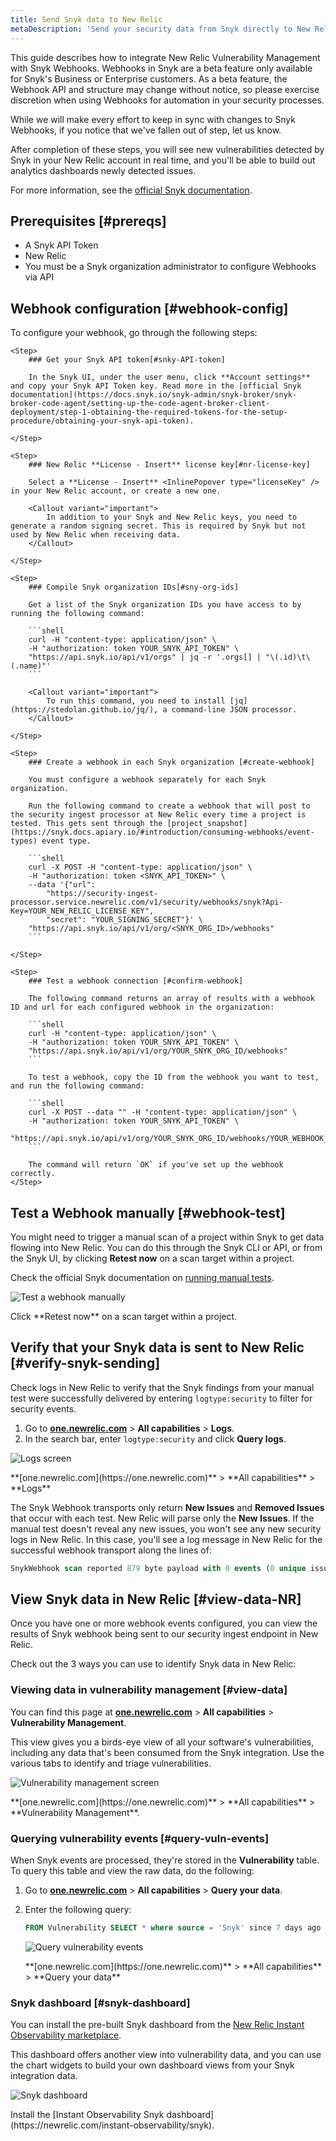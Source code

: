 ```yaml
---
title: Send Snyk data to New Relic
metaDescription: 'Send your security data from Snyk directly to New Relic.'
---
```








This guide describes how to integrate New Relic Vulnerability Management with Snyk Webhooks. Webhooks in Snyk are a beta feature only available for Snyk's Business or Enterprise customers. As a beta feature, the Webhook API and structure may change without notice, so please exercise discretion when using Webhooks for automation in your security processes.

While we will make every effort to keep in sync with changes to Snyk Webhooks, if you notice that we've fallen out of step, let us know. 

After completion of these steps, you will see new vulnerabilities detected by Snyk in your New Relic account in real time, and you'll be able to build out analytics dashboards newly detected issues.

For more information, see the [official Snyk documentation](https://snyk.docs.apiary.io/#reference/webhooks).

## Prerequisites [#prereqs]

- A Snyk API Token
- New Relic <InlinePopover type="licenseKey" />
- You must be a Snyk organization administrator to configure Webhooks via API

## Webhook configuration [#webhook-config]

To configure your webhook, go through the following steps:

<Steps>

    <Step>
        ### Get your Snyk API token[#snky-API-token]
        
        In the Snyk UI, under the user menu, click **Account settings** and copy your Snyk API Token key. Read more in the [official Snyk documentation](https://docs.snyk.io/snyk-admin/snyk-broker/snyk-broker-code-agent/setting-up-the-code-agent-broker-client-deployment/step-1-obtaining-the-required-tokens-for-the-setup-procedure/obtaining-your-snyk-api-token).

    </Step>

    <Step>
        ### New Relic **License - Insert** license key[#nr-license-key]

        Select a **License - Insert** <InlinePopover type="licenseKey" /> in your New Relic account, or create a new one.

        <Callout variant="important">
            In addition to your Snyk and New Relic keys, you need to generate a random signing secret. This is required by Snyk but not used by New Relic when receiving data.
        </Callout>

    </Step>

    <Step>
        ### Compile Snyk organization IDs[#sny-org-ids]

        Get a list of the Snyk organization IDs you have access to by running the following command:

        ```shell
        curl -H "content-type: application/json" \
        -H "authorization: token YOUR_SNYK_API_TOKEN" \
        "https://api.snyk.io/api/v1/orgs" | jq -r '.orgs[] | "\(.id)\t\(.name)"'
        ```

        <Callout variant="important">
            To run this command, you need to install [jq](https://stedolan.github.io/jq/), a command-line JSON processor.
        </Callout>

    </Step>

    <Step>
        ### Create a webhook in each Snyk organization [#create-webhook]

        You must configure a webhook separately for each Snyk organization. 
        
        Run the following command to create a webhook that will post to the security ingest processor at New Relic every time a project is tested. This gets sent through the [project_snapshot](https://snyk.docs.apiary.io/#introduction/consuming-webhooks/event-types) event type.
    
        ```shell
        curl -X POST -H "content-type: application/json" \
        -H "authorization: token <SNYK_API_TOKEN>" \
        --data '{"url": 
            "https://security-ingest-processor.service.newrelic.com/v1/security/webhooks/snyk?Api-Key=YOUR_NEW_RELIC_LICENSE_KEY",
            "secret": "YOUR_SIGNING_SECRET"}' \
        "https://api.snyk.io/api/v1/org/<SNYK_ORG_ID>/webhooks"
        ```

    </Step>

    <Step>
        ### Test a webhook connection [#confirm-webhook]

        The following command returns an array of results with a webhook ID and url for each configured webhook in the organization:
        
        ```shell
        curl -H "content-type: application/json" \
        -H "authorization: token YOUR_SNYK_API_TOKEN" \
        "https://api.snyk.io/api/v1/org/YOUR_SNYK_ORG_ID/webhooks"
        ```

        To test a webhook, copy the ID from the webhook you want to test, and run the following command:
        
        ```shell
        curl -X POST --data "" -H "content-type: application/json" \
        -H "authorization: token YOUR_SNYK_API_TOKEN" \
        "https://api.snyk.io/api/v1/org/YOUR_SNYK_ORG_ID/webhooks/YOUR_WEBHOOK_ID/ping"
        ```

        The command will return `OK` if you've set up the webhook correctly.
    </Step>

</Steps>

## Test a Webhook manually [#webhook-test]

You might need to trigger a manual scan of a project within Snyk to get data flowing into New Relic. You can do this through the Snyk CLI or API, or from the Snyk UI, by clicking **Retest now** on a scan target within a project.

Check the official Snyk documentation on [running manual tests](https://docs.snyk.io/getting-started/running-tests#run-tests-manually).

<img
  title="Test a webhook manually"
  alt="Test a webhook manually"
  src={vulnerabilitymanagementTestWebhook}
/>

<figcaption>
  Click **Retest now** on a scan target within a project.
</figcaption>

## Verify that your Snyk data is sent to New Relic [#verify-snyk-sending]

Check logs in New Relic to verify that the Snyk findings from your manual test were successfully delivered by entering `logtype:security` to filter for security events. 

1. Go to **[one.newrelic.com](https://one.newrelic.com)** > **All capabilities** > **Logs**.
2. In the search bar, enter `logtype:security` and click **Query logs**.

<img
  title="Logs screen"
  alt="Logs screen"
  src={vulnerabilitymanagementVerifySnykData}
/>

<figcaption>
  **[one.newrelic.com](https://one.newrelic.com)** > **All capabilities** > **Logs**
</figcaption>

The Snyk Webhook transports only return **New Issues** and **Removed Issues** that occur with each test. New Relic will parse only the **New Issues**. If the manual test doesn't reveal any new issues, you won't see any new security logs in New Relic. In this case, you'll see a log message in New Relic for the successful webhook transport along the lines of:

```sql
SnykWebhook scan reported 879 byte payload with 0 events (0 unique issue ids) from '' errors=no
```

## View Snyk data in New Relic [#view-data-NR]

Once you have one or more webhook events configured, you can view the results of Snyk webhook being sent to our security ingest endpoint in New Relic.

Check out the 3 ways you can use to identify Snyk data in New Relic:

### Viewing data in vulnerability management [#view-data]

You can find this page at **[one.newrelic.com](https://one.newrelic.com)** > **All capabilities** > **Vulnerability Management**.

This view gives you a birds-eye view of all your software's vulnerabilities, including any data that's been consumed from the Snyk integration. Use the various tabs to identify and triage vulnerabilities.

<img
  title="Vulnerability management screen"
  alt="Vulnerability management screen"
  src={accountsVmLanding}
/>

<figcaption>
  **[one.newrelic.com](https://one.newrelic.com)** > **All capabilities** > **Vulnerability Management**.
</figcaption>

### Querying vulnerability events [#query-vuln-events]

When Snyk events are processed, they're stored in the **Vulnerability** table. To query this table and view the raw data, do the following:

1. Go to **[one.newrelic.com](https://one.newrelic.com)** > **All capabilities** > **Query your data**.
2. Enter the following query:
    ```sql
    FROM Vulnerability SELECT * where source = 'Snyk' since 7 days ago
    ```
    <img
    title="Query vulnerability events"
    alt="Query vulnerability events"
    src={vulnerabilitymanagementQueryVulnEvents}
    />

    <figcaption>
    **[one.newrelic.com](https://one.newrelic.com)** > **All capabilities** > **Query your data**
    </figcaption>

### Snyk dashboard [#snyk-dashboard]

You can install the pre-built Snyk dashboard from the [New Relic Instant Observability marketplace](https://newrelic.com/instant-observability/snyk).

This dashboard offers another view into vulnerability data, and you can use the chart widgets to build your own dashboard views from your Snyk integration data.

<img
  title="Snyk dashboard"
  alt="Snyk dashboard"
  src={vmSnykDashboard}
/>

<figcaption>
  Install the [Instant Observability Snyk dashboard](https://newrelic.com/instant-observability/snyk).
</figcaption>
